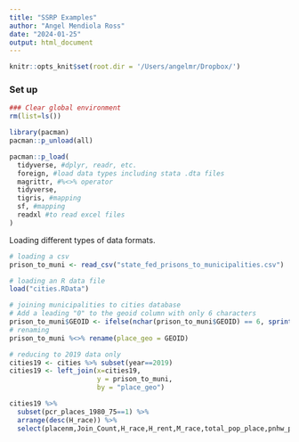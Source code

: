 ```yaml
---
title: "SSRP Examples"
author: "Angel Mendiola Ross"
date: "2024-01-25"
output: html_document
---
```



```r
knitr::opts_knit$set(root.dir = '/Users/angelmr/Dropbox/')
```

### Set up

```r
### Clear global environment
rm(list=ls())

library(pacman)
pacman::p_unload(all)

pacman::p_load(
  tidyverse, #dplyr, readr, etc.
  foreign, #load data types including stata .dta files 
  magrittr, #%<>% operator
  tidyverse,
  tigris, #mapping
  sf, #mapping
  readxl #to read excel files
)
```

Loading different types of data formats.

```r
# loading a csv
prison_to_muni <- read_csv("state_fed_prisons_to_municipalities.csv")

# loading an R data file
load("cities.RData")

# joining municipalities to cities database
# Add a leading "0" to the geoid column with only 6 characters
prison_to_muni$GEOID <- ifelse(nchar(prison_to_muni$GEOID) == 6, sprintf("0%s", prison_to_muni$GEOID), prison_to_muni$GEOID)
# renaming
prison_to_muni %<>% rename(place_geo = GEOID)

# reducing to 2019 data only
cities19 <- cities %>% subset(year==2019)
cities19 <- left_join(x=cities19,
                      y = prison_to_muni,
                      by = "place_geo")

cities19 %>%
  subset(pcr_places_1980_75==1) %>%
  arrange(desc(H_race)) %>%
  select(placenm,Join_Count,H_race,H_rent,M_race,total_pop_place,pnhw_place)
```
